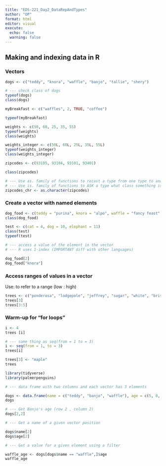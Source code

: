 ```yaml
---
title: "EDS-221_Day2_DataRepAndTypes"
author: "OP"
format: html
editor: visual
execute: 
  echo: false
  warning: false
---
```


## Making and indexing data in R

### Vectors

```r
dogs <- c("teddy", "knora", "waffle", "banjo", "tallie", "shery")

# --- check class of dogs
typeof(dogs)
class(dogs)
```

```r
myBreakfast <- c("waffles", 2, TRUE, "coffee")

typeof(myBreakfast)
```

```r
weights <- c(50, 60, 25, 35, 55)
typeof(weights)
class(weights)
```

```r
weights_integer <- c(50L, 60L, 25L, 35L, 55L)
typeof(weights_integer)
class(weights_integer)
```

```r

zipcodes <- c(93105, 93104, 93101, 93401)

class(zipcodes)

# --- Use as. family of functions to recast a type from one type to another type
# --- Use is. family of functions to ASK a type what class something is
zipcodes_chr <- as.character(zipcodes)

```

### Create a vector with named elements

```r
dog_food <- c(teddy = "purina", knora = "alpo", waffle = "fancy feast", banjo = "blue diamond", tallie = "farmer's dog")
class(dog_food)

test <- c(cat = 4, dog = 10, elephant = 11)
class(test)
typeof(test)
```

```r
# --- access a value of the element in the vector
# --- R uses 1-index (IMPORTANT diff with other languages)

dog_food[2]
dog_food["knora"]
```

### Access ranges of values in a vector

Use: to refer to a range (low : high)

```r
trees <- c("ponderosa", "lodgepole", "jeffrey", "sugar", "white", "bristlecone", "redwood", "oak")
trees[3]
trees[3:5]
```

### Warm-up for "for loops"

```r
i <- 4
trees [i]

```

```r
# --- same thing as seq(from = 1 to = 3)
i <- seq(from = 1, to = 3)
trees[i]
```

```r
trees[3] <- "maple"
trees
```

```r
library(tidyverse)
library(palmerpenguins)
```

```r
# --- data frame with two columns and each vector has 3 elements

dogs <- data.frame(name = c("teddy", "banjo", "waffle"), age = c(5, 8, 2))
dogs

# --- Get Banjo's age (row 2 , column 2)
dogs[2,2]

# --- Get a name of a given vector position

dogs$name[2]
dogs$age[2]
```

```r
# --- Get a value for a given element using a filter

waffle_age <- dogs[dogs$name == "waffle",]$age
waffle_age

```

